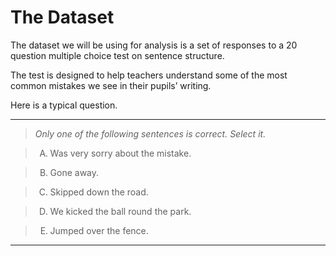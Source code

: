 # The Dataset

The dataset we will be using for analysis is a set of responses to a 20 question multiple choice test on sentence structure.

The test is designed to help teachers understand some of the most common mistakes we see in their pupils' writing.

Here is a typical question.

___
> *Only one of the following sentences is correct. Select it.* 

> A)	Was very sorry about the mistake.

> B)	Gone away.

> C)	Skipped down the road.

> D)	We kicked the ball round the park.

> E)	Jumped over the fence.

___
